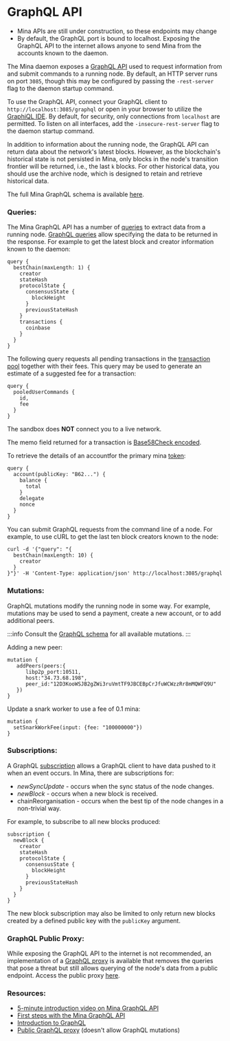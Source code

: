 
# GraphQL API

<Alert kind="warning">

- Mina APIs are still under construction, so these endpoints may change
- By default, the GraphQL port is bound to localhost. Exposing the GraphQL API to the internet allows anyone to send Mina from the accounts known to the daemon.

</Alert>

The Mina daemon exposes a [GraphQL API](https://graphql.org/) used to request information from and submit commands to a running node. By default, an HTTP server runs on port `3085`, though this may be configured by passing the `-rest-server` flag to the daemon startup command.

To use the GraphQL API, connect your GraphQL client to `http://localhost:3085/graphql` or open in your browser to utilize the [GraphiQL IDE](https://github.com/graphql/graphiql). By default, for security, only connections from `localhost` are permitted. To listen on all interfaces, add the `-insecure-rest-server` flag to the daemon startup command.

In addition to information about the running node, the GraphQL API can return data about the network's latest blocks. However, as the blockchain's historical state is not persisted in Mina, only blocks in the node's transition frontier will be returned, i.e., the last `k` blocks. For other historical data, you should use the archive node, which is designed to retain and retrieve historical data.

The full Mina GraphQL schema is available [here](https://minaprotocol.com/graphql-docs/index.html).

### Queries:

The Mina GraphQL API has a number of [queries](https://minaprotocol.com/graphql-docs/query.doc.html) to extract data from a running node. [GraphQL queries](https://graphql.org/learn/queries/) allow specifying the data to be returned in the response. For example to get the latest block and creator information known to the daemon:

```
query {
  bestChain(maxLength: 1) {
    creator
    stateHash
    protocolState {
      consensusState {
        blockHeight
      }
      previousStateHash
    }
    transactions {
      coinbase
    }
  }
}
```

The following query requests all pending transactions in the [transaction pool](#) together with their fees. This query may be used to generate an estimate of a suggested fee for a transaction:

```
query {
  pooledUserCommands {
    id,
    fee
  }
}
```

<Alert>The sandbox does **NOT** connect you to a live network.

The memo field returned for a transaction is [Base58Check encoded](https://en.bitcoin.it/wiki/Base58Check_encoding).

</Alert>

To retrieve the details of an accountfor the primary mina [token](/docs/architecture/tokens):

```
query {
  account(publicKey: "B62...") {
    balance {
      total
    }
    delegate
    nonce
  }
}
```

You can submit GraphQL requests from the command line of a node. For example, to use cURL to get the last ten block creators known to the node:

```
curl -d '{"query": "{
  bestChain(maxLength: 10) {
    creator
  }
}"}' -H 'Content-Type: application/json' http://localhost:3085/graphql
```

### Mutations:

GraphQL mutations modify the running node in some way. For example, mutations may be used to send a payment, create a new account, or to add additional peers.

:::info
Consult the [GraphQL schema](/graphql-docs/mutation.doc.html) for all available mutations.
:::

Adding a new peer:

```
mutation {
   addPeers(peers:{
      libp2p_port:10511,
      host:"34.73.68.198",
      peer_id:"12D3KooWSJB2gZWi3ruVmtTF9JBCEBpCrJfuWCWzzRr8mMQWFQ9U"
   })
}
```

Update a snark worker to use a fee of 0.1 mina:

```
mutation {
  setSnarkWorkFee(input: {fee: "100000000"})
}
```

### Subscriptions:

A GraphQL [subscription](h/graphql-docs/subscription.doc.html) allows a GraphQL client to have data pushed to it when an event occurs. In Mina, there are subscriptions for:

* _newSyncUpdate_ - occurs when the sync status of the node changes.
* _newBlock_ - occurs when a new block is received.
* chainReorganisation - occurs when the best tip of the node changes in a non-trivial way.

For example, to subscribe to all new blocks produced:

```json=
subscription {
  newBlock {
    creator
    stateHash
    protocolState {
      consensusState {
        blockHeight
      }
      previousStateHash
    }
  }
}
```

The new block subscription may also be limited to only return new blocks created by a defined public key with the `publicKey` argument.

### GraphQL Public Proxy:

While exposing the GraphQL API to the internet is not recommended, an implementation of a [GraphQL proxy](https://github.com/MinaProtocol/coda-automation/tree/master/services/graphql-public-proxy) is available that removes the queries that pose a threat but still allows querying of the node's data from a public endpoint. Access the public proxy [here](http://graphql.o1test.net/graphql).

### Resources:

- [5-minute introduction video on Mina GraphQL API](http://bit.ly/GraphQLAPIin5)
- [First steps with the Mina GraphQL API](https://garethtdavies.com/crypto/first-steps-with-coda-graphql-api.html)
- [Introduction to GraphQL](https://graphql.org/learn/)
- [Public GraphQL proxy](http://graphql.o1test.net/graphql) (doesn't allow GraphQL mutations)
